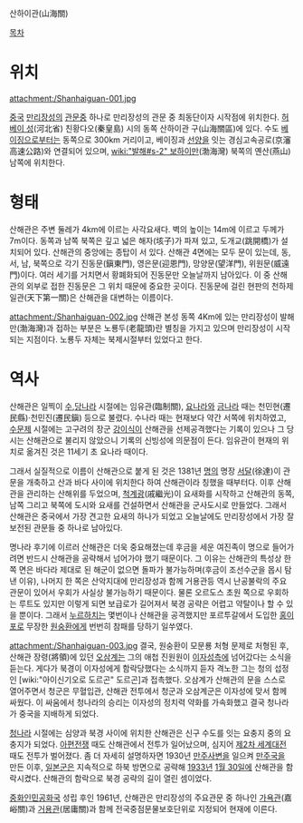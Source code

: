 산하이관(山海關)

[[목차]]
= 위치 =
attachment:/Shanhaiguan-001.jpg
 
[[중국]] [[만리장성]]의 [[관문]]중 하나로 만리장성의 관문 중 최동단이자 시작점에 위치한다. [[허베이 성]](河北省) 친황다오(秦皇島) 시의 동쪽 산하이관 구(山海關區)에 있다. 수도 [[베이징]]으로부터는 동쪽으로 300km 거리이고, 베이징과 [[선양]]을 잇는 경심고속공로(京瀋高速公路)와 연결되어 있으며, [[wiki:"발해#s-2" 보하이만]](渤海灣) 북쪽의 옌산(燕山) 남쪽에 위치한다.

= 형태 =
산해관은 주변 둘레가 4km에 이르는 사각요새다. 벽의 높이는 14m에 이르고 두께가 7m이다. 동쪽과 남쪽 북쪽은 깊고 넓은 해자(垓子)가 파져 있고, 도개교(跳開橋)가 설치되어 있다. 산해관의 중앙에는 종탑이 서 있다. 산해관 4면에는 모두 문이 있는데, 동, 서, 남, 북쪽으로 각기 진동문(鎭東門), 영은문(迎恩門), 망양문(望洋門), 위원문(威遠門)이다. 여러 세기를 거치면서 황폐화되어 진동문만 오늘날까지 남아있다. 이 중 산해관의 외부로 접한 진동문은 그 위치 때문에 중요한 곳이다. 진동문에 걸린 현판의 천하제일관(天下第一關)은 산해관을 대변하는 이름이다.

attachment:/Shanhaiguan-002.jpg
산해관 본성 동쪽 4Km에 있는 만리장성이 발해만(渤海灣)과 접하는 부분은 노룡두(老龍頭)란 별칭을 가지고 있으며 만리장성이 시작되는 지점이다. 노룡두 자체는 북제시절부터 있었다고 한다.

= 역사 =
산해관은 일찍이 [[수]],[[당]]나라 시절에는 임유관(臨制關), [[요]]나라와 [[금]]나라 때는 천민현(遷民縣)·천민진(遷民鎭) 등으로 불렸다. 수나라 때는 현재보다 약간 서쪽에 위치하였고, [[수문제]] 시절에는 고구려의 장군 [[강이식]]이 산해관을 선제공격했다는 기록이 있으나 그 당시는 산해관으로 불리지 않았으니 기록의 신빙성에 의문점이 든다. 임유관이 현재의 위치로 옮겨진 것은 11세기 초 요나라 때이다.

그래서 실질적으로 이름이 산해관으로 붙게 된 것은 1381년 [[명]]의 명장 [[서달]](徐達)이 관문을 개축하고 산과 바다 사이에 위치한다 하여 산해관이라 칭했을 때부터다. 이후 산해관을 관리하는 산해위를 두었으며, [[척계광]](戚繼光)이 요새화를 시작하고 산해관의 동쪽, 남쪽 그리고 북쪽에 도시와 요새를 건설하면서 산해관을 군사도시로 만들었다. 그래서 산해관은 중국에서 가장 견고한 요새의 하나가 되었고 오늘날에도 만리장성에서 가장 잘 보전된 관문들 중 하나로 남아있다.

명나라 후기에 이르러 산해관은 더욱 중요해졌는데 후금을 세운 여진족이 명으로 들어가려면 반드시 산해관을 공략해서 넘어가야 했기 때문이다. 그 이유는 산해관의 특성상 한쪽 면은 바다라 제대로 된 해군이 없으면 돌파가 불가능하며(후금이 조선수군을 몹시 탐낸 이유), 나머지 한 쪽은 산악지대에 만리장성과 함께 거용관등 역시 난공불락의 주요 관문이 있어서 우회가 사실상 불가능하기 때문이다. 물론 오르도스 초원 쪽으로 우회하는 루트도 있지만 이렇게 되면 보급로가 길어져서 북경 공략은 어렵고 약탈이나 할 수 있을 뿐이다. 그래서 [[누르하치]]는 몇번이나 산해관을 공격했지만 포르투갈에서 도입한 [[홍이포]]로 무장한 [[원숭환]]에게 번번히 참패를 당하기 일쑤였다. 

attachment:/Shanhaiguan-003.jpg
결국, 원숭환이 모문룡 처형 문제로 처형된 후, 산해관 장령(將領)에 있던 [[오삼계]]는 그의 애첩 진원원이 [[이자성]]측에 넘어갔다는 소식을 듣는다. 게다가 북경이 이자성에게 함락당했다는 소식까지 듣자 격노한 그는 청의 섭정인 [wiki:"아이신기오로 도르곤" 도르곤]과 접촉했다. 오삼계가 산해관의 문을 스스로 열어주면서 청군은 무혈입관, 산해관 전투에서 청군과 오삼계군은 이자성에 맞서 함께 싸웠다. 이 싸움에서 청나라의 승리는 이자성의 정치력 약화를 가속화했고 결국 청나라가 중국을 지배하게 되었다.

[[청]]나라 시절에는 심양과 북경 사이에 위치한 산해관은 신구 수도를 잇는 요충지 중의 요충지가 되었다. [[아편전쟁]] 때도 산해관에서 전투가 일어났으며, 심지어 [[제2차 세계대전]] 때도 전투가 벌어졌다. 좀 더 자세히 설명하자면 1930년 [[만주사변]]을 일으켜 [[만주국]]을 만든 이후, [[일본군]]은 지속적으로 하북 방면으로 공략해 [[1933년]] [[1월 30일]]에 산해관을 함락시켰다. 산해관의 함락으로 북경 공략의 길이 열린 셈이었다.

[[중화인민공화국]] 성립 후인 1961년, 산해관은 만리장성의 주요관문 중 하나인 [[가욕관]](嘉峪關)과 [[거용관]](居庸關)과 함께 전국중점문물보호단위로 지정되어 현재에 이른다.


